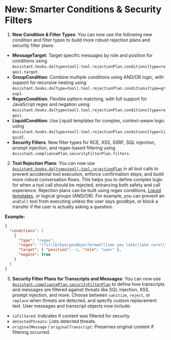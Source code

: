 # New: Smarter Conditions & Security Filters

1. **New Condition & Filter Types**: You can now use the following new condition and filter types to build more robust rejection plans and security filter plans:
- **MessageTarget**: Target specific messages by role and position for conditions using `Assistant.hooks.do[type=tool].tool.rejectionPlan.conditions[type=regex].target`.
- **GroupCondition**: Combine multiple conditions using AND/OR logic, with support for recursive nesting using `Assistant.hooks.do[type=tool].tool.rejectionPlan.conditions[type=group]`.
- **RegexCondition**: Flexible pattern matching, with full support for JavaScript regex and negation using `Assistant.hooks.do[type=tool].tool.rejectionPlan.conditions[type=regex]`. 
- **LiquidCondition**: Use Liquid templates for complex, context-aware logic using `Assistant.hooks.do[type=tool].tool.rejectionPlan.conditions[type=liquid]`.
- **Security Filters**: New filter types for RCE, XSS, SSRF, SQL injection, prompt injection, and regex-based filtering using `Assistant.compliancePlan.securityFilterPlan.filters`.

2. **Tool Rejection Plans**: You can now use [`Assistant.hooks.do[type=tool].tool.rejectionPlan`](https://api.vapi.ai/api#:~:text=ToolRejectionPlan) in all tool calls to prevent accidental tool execution, enforce confirmation steps, and build more robust conversation flows. This helps you to define complex logic for when a tool call should be rejected, enhancing both safety and call experience. Rejection plans can be built using regex conditions, [Liquid templates](https://liquidjs.com/), or logical groups (AND/OR). For example, you can prevent an `endCall` tool from executing unless the user says goodbye, or block a transfer if the user is actually asking a question.

**Example:**
```json
{
  "conditions": [
    {
      "type": "regex",
      "regex": "(?i)\\b(bye|goodbye|farewell|see you later|take care)\\b",
      "target": { "position": -1, "role": "user" },
      "negate": true
    }
  ]
}
```

3. **Security Filter Plans for Transcripts and Messages**: You can now use [`Assistant.compliancePlan.securityFilterPlan`](https://api.vapi.ai/api#:~:text=SecurityFilterPlan) to define how transcripts and messages are filtered against threats like SQL injection, XSS, prompt injection, and more. Choose between `sanitize`, `reject`, or `replace` when threats are detected, and specify custom replacement text. User messages and transcript objects now include:
  - `isFiltered`: Indicates if content was filtered for security.
  - `detectedThreats`: Lists detected threats.
  - `originalMessage` / `originalTranscript`: Preserves original content if filtering occurred.
